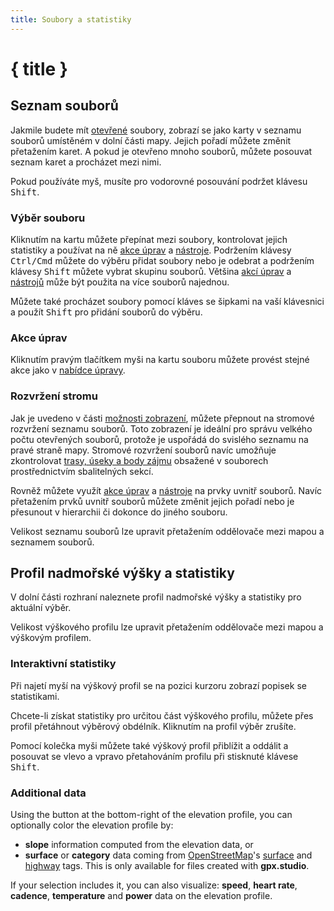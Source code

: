 ```yaml
---
title: Soubory a statistiky
---
```


<script lang="ts">

    let gpxStatistics = writable(exampleGPXFile.getStatistics());
    let slicedGPXStatistics = writable(undefined);
    let additionalDatasets = writable(['speed', 'atemp']);
    let elevationFill = writable<'slope' | 'surface' | undefined>(undefined);
</script>

# { title }

## Seznam souborů

Jakmile budete mít [otevřené](./menu/file) soubory, zobrazí se jako karty v seznamu souborů umístěném v dolní části mapy.
Jejich pořadí můžete změnit přetažením karet.
A pokud je otevřeno mnoho souborů, můžete posouvat seznam karet a procházet mezi nimi.

<DocsNote>

Pokud používáte myš, musíte pro vodorovné posouvání podržet klávesu <kbd>Shift</kbd>.

</DocsNote>

### Výběr souboru

Kliknutím na kartu můžete přepínat mezi soubory, kontrolovat jejich statistiky a používat na ně [akce úprav](./menu/edit) a [nástroje](./toolbar).
Podržením klávesy <kbd>Ctrl/Cmd</kbd> můžete do výběru přidat soubory nebo je odebrat a podržením klávesy <kbd>Shift</kbd> můžete vybrat skupinu souborů.
Většina [akcí úprav](./menu/edit) a [nástrojů](./toolbar) může být použita na více souborů najednou.

<DocsNote>

Můžete také procházet soubory pomocí kláves se šipkami na vaší klávesnici a použít <kbd>Shift</kbd> pro přidání souborů do výběru.

</DocsNote>

### Akce úprav

Kliknutím pravým tlačítkem myši na kartu souboru můžete provést stejné akce jako v [nabídce úpravy](./menu/edit).

### Rozvržení stromu

Jak je uvedeno v části [možnosti zobrazení](./menu/view), můžete přepnout na stromové rozvržení seznamu souborů.
Toto zobrazení je ideální pro správu velkého počtu otevřených souborů, protože je uspořádá do svislého seznamu na pravé straně mapy.
Stromové rozvržení souborů navíc umožňuje zkontrolovat [trasy, úseky a body zájmu](./gpx) obsažené v souborech prostřednictvím sbalitelných sekcí.

Rovněž můžete využít [akce úprav](./menu/edit) a [nástroje](./toolbar) na prvky uvnitř souborů.
Navíc přetažením prvků uvnitř souborů můžete změnit jejich pořadí nebo je přesunout v hierarchii či dokonce do jiného souboru.

<DocsNote>

Velikost seznamu souborů lze upravit přetažením oddělovače mezi mapou a seznamem souborů.

</DocsNote>

## Profil nadmořské výšky a statistiky

V dolní části rozhraní naleznete profil nadmořské výšky a statistiky pro aktuální výběr.

<DocsNote>

Velikost výškového profilu lze upravit přetažením oddělovače mezi mapou a výškovým profilem.

</DocsNote>

### Interaktivní statistiky

Při najetí myší na výškový profil se na pozici kurzoru zobrazí popisek se statistikami.

Chcete-li získat statistiky pro určitou část výškového profilu, můžete přes profil přetáhnout výběrový obdélník.
Kliknutím na profil výběr zrušíte.

Pomocí kolečka myši můžete také výškový profil přiblížit a oddálit a posouvat se vlevo a vpravo přetahováním profilu při stisknuté klávese <kbd>Shift</kbd>.

<div class="h-48 w-full">
    <ElevationProfile
        {gpxStatistics}
        {slicedGPXStatistics}
        additionalDatasets={$additionalDatasets}
        elevationFill={$elevationFill}
    />
</div>
<div class="flex flex-col items-center -mt-6">
    <div class="h-10 w-fit">
        <GPXStatistics
            {gpxStatistics}
            {slicedGPXStatistics}
            panelSize={120}
            orientation={'horizontal'}
        />
    </div>
</div>

### Additional data

Using the <kbd><ChartNoAxesColumn size="16" class="inline-block" style="margin-bottom: 2px"/></kbd> button at the bottom-right of the elevation profile, you can optionally color the elevation profile by:

- **slope** information computed from the elevation data, or
- **surface** or **category** data coming from <a href="https://www.openstreetmap.org/" target="_blank">OpenStreetMap</a>'s <a href="https://wiki.openstreetmap.org/wiki/Key:surface" target="_blank">surface</a> and <a href="https://wiki.openstreetmap.org/wiki/Key:highway" target="_blank">highway</a> tags.
  This is only available for files created with **gpx.studio**.

If your selection includes it, you can also visualize: **speed**, **heart rate**, **cadence**, **temperature** and **power** data on the elevation profile.
